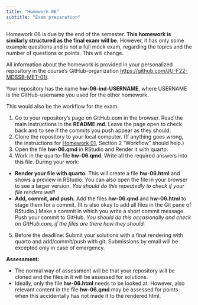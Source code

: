 ```yaml
---
title: "Homework 06"
subtitle: "Exam preparation"
---
```


:::{.callout-important}
Homework 06 is due by the end of the semester.
**This homework is similarly structured as the final exam will be.**
However, it has only some example questions and is not a full mock exam, regarding the topics and the number of questions or points. This will change. 
:::

All information about the homework is provided in your personalized repository in the course's GitHub-organization <https://github.com/JU-F22-MDSSB-MET-01/>. 

Your repository has the name **hw-06-ind-USERNAME**, where USERNAME is the GitHub-username you used for the other homework. 

This would also be the workflow for the exam:

1. Go to your repository's page on GitHub.com in the browser. Read the main instructions in the **README.md**. Leave the page open to check back and to see if the commits you push appear as they should. 
2. Clone the repository to your local computer. (If anything goes wrong, the instructions for [Homework 01](hw-instructions/hw-01-instr.qmd), Section 2 "Workflow" should help.)
3. Open the file **hw-06.qmd** in RStudio and Render it with quarto. 
4. Work in the quarto-file **hw-06.qmd**. Write all the required answers into this file. During your work:

- **Render your file with quarto.** This will create a file **hw-06.html** and shows a preview in RStudio. You can also open the file in your browser to see a larger version. *You should do this repeatedly to check if your file renders well!*
- **Add, commit, and push.** Add the files **hw-06.qmd** and **hw-06.html** to stage them for a commit. (It is also okay to add all files in the Git pane of RStudio.) Make a commit in which you write a short commit message. Push your commit to GitHub. *You should do this occasionally and check on GitHub.com, if the files are there how they should.*

5. Before the deadline: Submit your solutions with a final rendering with quarto and add/commit/push with git. Submissions by email will be excepted only in case of emergency. 

**Assessment:**

- The normal way of assessment will be that your repository will be cloned and the files in it will be assessed for solutions. 
- Ideally, only the file **hw-06.html** needs to be looked at. However, also relevant content in the file **hw-06.qmd** may be assessed for points when this accidentally has not made it to the rendered html. 


